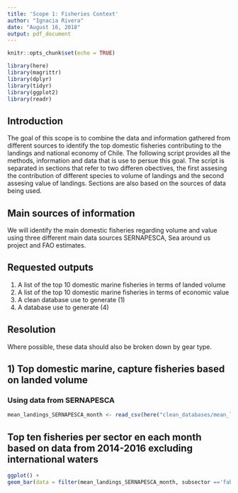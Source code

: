 ```yaml
---
title: 'Scope 1: Fisheries Context'
author: "Ignacia Rivera"
date: "August 16, 2018"
output: pdf_document
---
```


```r
knitr::opts_chunk$set(echo = TRUE)

library(here)
library(magrittr)
library(dplyr)
library(tidyr)
library(ggplot2)
library(readr)
```

## Introduction

The goal of this scope is to combine the data and information gathered from different sources to identify the top domestic fisheries contributing to the landings and national economy of Chile. The following script provides all the methods, information and data that is use to persue this goal. The script is separated in sections that refer to two differen obectives, the first assesing the contribution of different species to volume of landings and the second assesing value of landings. Sections are also based on the sources of data being used. 

## Main sources of information

We will identify the main domestic fisheries regarding volume and value using three different main data sources SERNAPESCA, Sea around us project and FAO estimates. 

## Requested outputs

1) A list of the top 10 domestic marine fisheries in terms of landed volume
2) A list of the top 10 domestic marine fisheries in terms of economic value
3) A clean database use to generate (1)
4) A database use to generate (4)

## Resolution

Where possible, these data should also be broken down by gear type.

## 1) Top domestic marine, capture fisheries based on landed volume

### Using data from SERNAPESCA

```r

mean_landings_SERNAPESCA_month <- read_csv(here("clean_databases/mean_landings_SERNAPESCA_month.csv"))

```

## Top ten fisheries per sector en each month based on data from 2014-2016 excluding international waters

```r


ggplot() + 
geom_bar(data = filter(mean_landings_SERNAPESCA_month, subsector =='fabric_vessel'), aes(x = month, y= tons, fill = species), stat = 'identity')

```

